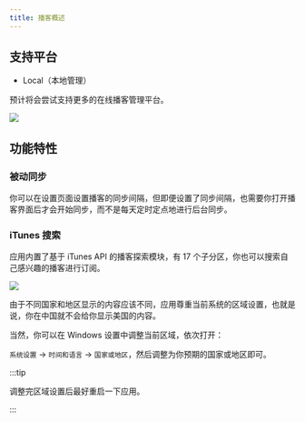 ```yaml
---
title: 播客概述
---
```



## 支持平台

- Local（本地管理）

预计将会尝试支持更多的在线播客管理平台。

<img src={podcast} />

## 功能特性

### 被动同步

你可以在设置页面设置播客的同步间隔，但即便设置了同步间隔，也需要你打开播客界面后才会开始同步，而不是每天定时定点地进行后台同步。

### iTunes 搜索

应用内置了基于 iTunes API 的播客探索模块，有 17 个子分区，你也可以搜索自己感兴趣的播客进行订阅。

<img src={explore} />

由于不同国家和地区显示的内容应该不同，应用尊重当前系统的区域设置，也就是说，你在中国就不会给你显示美国的内容。

当然，你可以在 Windows 设置中调整当前区域，依次打开：

`系统设置` -> `时间和语言` -> `国家或地区`，然后调整为你预期的国家或地区即可。

:::tip

调整完区域设置后最好重启一下应用。

:::